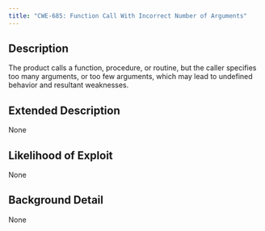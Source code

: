 ```yaml
---
title: "CWE-685: Function Call With Incorrect Number of Arguments"
---
```


## Description
The product calls a function, procedure, or routine, but the caller specifies too many arguments, or too few arguments, which may lead to undefined behavior and resultant weaknesses.

## Extended Description
None

## Likelihood of Exploit
None

## Background Detail
None
        